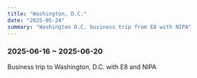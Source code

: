 ```yaml
---
title: "Washington, D.C."
date: "2025-05-24"
summary: "Washington D.C. business trip from E8 with NIPA"
---
```


### 2025-06-16 ~ 2025-06-20

Business trip to Washington, D.C. with E8 and NIPA

<div className="mx-auto max-w-lg">
  <BlurImage
    url="https://storage.googleapis.com/jaeungkim/blog/personal/2025-washingtondc/2025_washingtondc%20-%201.jpeg"
    alt="2025-june-washingtondc-1"
  />
  <BlurImage
    url="https://storage.googleapis.com/jaeungkim/blog/personal/2025-washingtondc/2025_washingtondc%20-%202.jpeg"
    alt="2025-june-washingtondc-2"
  />
  <BlurImage
    url="https://storage.googleapis.com/jaeungkim/blog/personal/2025-washingtondc/2025_washingtondc%20-%203.jpeg"
    alt="2025-june-washingtondc-3"
  />
  <BlurImage
    url="https://storage.googleapis.com/jaeungkim/blog/personal/2025-washingtondc/2025_washingtondc%20-%204.jpeg"
    alt="2025-june-washingtondc-4"
  />
  <BlurImage
    url="https://storage.googleapis.com/jaeungkim/blog/personal/2025-washingtondc/2025_washingtondc%20-%205.jpeg"
    alt="2025-june-washingtondc-5"
  />
  <BlurImage
    url="https://storage.googleapis.com/jaeungkim/blog/personal/2025-washingtondc/2025_washingtondc%20-%206.jpeg"
    alt="2025-june-washingtondc-6"
  />
  <BlurImage
    url="https://storage.googleapis.com/jaeungkim/blog/personal/2025-washingtondc/2025_washingtondc%20-%207.jpeg"
    alt="2025-june-washingtondc-7"
  />
  <BlurImage
    url="https://storage.googleapis.com/jaeungkim/blog/personal/2025-washingtondc/2025_washingtondc%20-%208.jpeg"
    alt="2025-june-washingtondc-8"
  />
  <BlurImage
    url="https://storage.googleapis.com/jaeungkim/blog/personal/2025-washingtondc/2025_washingtondc%20-%209.jpeg"
    alt="2025-june-washingtondc-9"
  />
  <BlurImage
    url="https://storage.googleapis.com/jaeungkim/blog/personal/2025-washingtondc/2025_washingtondc%20-%2010.jpeg"
    alt="2025-june-washingtondc-10"
  />
  <BlurImage
    url="https://storage.googleapis.com/jaeungkim/blog/personal/2025-washingtondc/2025_washingtondc%20-%2011.jpeg"
    alt="2025-june-washingtondc-11"
  />
  <BlurImage
    url="https://storage.googleapis.com/jaeungkim/blog/personal/2025-washingtondc/2025_washingtondc%20-%2012.jpeg"
    alt="2025-june-washingtondc-12"
  />
  <BlurImage
    url="https://storage.googleapis.com/jaeungkim/blog/personal/2025-washingtondc/2025_washingtondc%20-%2013.jpeg"
    alt="2025-june-washingtondc-13"
  />
  <BlurImage
    url="https://storage.googleapis.com/jaeungkim/blog/personal/2025-washingtondc/2025_washingtondc%20-%2014.jpeg"
    alt="2025-june-washingtondc-14"
  />
  <BlurImage
    url="https://storage.googleapis.com/jaeungkim/blog/personal/2025-washingtondc/2025_washingtondc%20-%2015.jpeg"
    alt="2025-june-washingtondc-15"
  />
  <BlurImage
    url="https://storage.googleapis.com/jaeungkim/blog/personal/2025-washingtondc/2025_washingtondc%20-%2016.jpeg"
    alt="2025-june-washingtondc-16"
  />
  <BlurImage
    url="https://storage.googleapis.com/jaeungkim/blog/personal/2025-washingtondc/2025_washingtondc%20-%2017.jpeg"
    alt="2025-june-washingtondc-17"
  />
  <BlurImage
    url="https://storage.googleapis.com/jaeungkim/blog/personal/2025-washingtondc/2025_washingtondc%20-%2018.jpeg"
    alt="2025-june-washingtondc-18"
  />
  <BlurImage
    url="https://storage.googleapis.com/jaeungkim/blog/personal/2025-washingtondc/2025_washingtondc%20-%2019.jpeg"
    alt="2025-june-washingtondc-19"
  />
  <BlurImage
    url="https://storage.googleapis.com/jaeungkim/blog/personal/2025-washingtondc/2025_washingtondc%20-%2020.jpeg"
    alt="2025-june-washingtondc-20"
  />
  <BlurImage
    url="https://storage.googleapis.com/jaeungkim/blog/personal/2025-washingtondc/2025_washingtondc%20-%2021.jpeg"
    alt="2025-june-washingtondc-21"
  />
  <BlurImage
    url="https://storage.googleapis.com/jaeungkim/blog/personal/2025-washingtondc/2025_washingtondc%20-%2022.jpeg"
    alt="2025-june-washingtondc-22"
  />
  <BlurImage
    url="https://storage.googleapis.com/jaeungkim/blog/personal/2025-washingtondc/2025_washingtondc%20-%2023.jpeg"
    alt="2025-june-washingtondc-23"
  />
  <BlurImage
    url="https://storage.googleapis.com/jaeungkim/blog/personal/2025-washingtondc/2025_washingtondc%20-%2024.jpeg"
    alt="2025-june-washingtondc-24"
  />
  <BlurImage
    url="https://storage.googleapis.com/jaeungkim/blog/personal/2025-washingtondc/2025_washingtondc%20-%2025.jpeg"
    alt="2025-june-washingtondc-25"
  />
  <BlurImage
    url="https://storage.googleapis.com/jaeungkim/blog/personal/2025-washingtondc/2025_washingtondc%20-%2026.jpeg"
    alt="2025-june-washingtondc-26"
  />
  <BlurImage
    url="https://storage.googleapis.com/jaeungkim/blog/personal/2025-washingtondc/2025_washingtondc%20-%2027.jpeg"
    alt="2025-june-washingtondc-27"
  />
  <BlurImage
    url="https://storage.googleapis.com/jaeungkim/blog/personal/2025-washingtondc/2025_washingtondc%20-%2028.jpeg"
    alt="2025-june-washingtondc-28"
  />
  <BlurImage
    url="https://storage.googleapis.com/jaeungkim/blog/personal/2025-washingtondc/2025_washingtondc%20-%2029.jpeg"
    alt="2025-june-washingtondc-29"
  />
  <BlurImage
    url="https://storage.googleapis.com/jaeungkim/blog/personal/2025-washingtondc/2025_washingtondc%20-%2030.jpeg"
    alt="2025-june-washingtondc-30"
  />
  <BlurImage
    url="https://storage.googleapis.com/jaeungkim/blog/personal/2025-washingtondc/2025_washingtondc%20-%2031.jpeg"
    alt="2025-june-washingtondc-31"
  />
  <BlurImage
    url="https://storage.googleapis.com/jaeungkim/blog/personal/2025-washingtondc/2025_washingtondc%20-%2032.jpeg"
    alt="2025-june-washingtondc-32"
  />
  <BlurImage
    url="https://storage.googleapis.com/jaeungkim/blog/personal/2025-washingtondc/2025_washingtondc%20-%2033.jpeg"
    alt="2025-june-washingtondc-33"
  />
  <BlurImage
    url="https://storage.googleapis.com/jaeungkim/blog/personal/2025-washingtondc/2025_washingtondc%20-%2034.jpeg"
    alt="2025-june-washingtondc-34"
  />
  <BlurImage
    url="https://storage.googleapis.com/jaeungkim/blog/personal/2025-washingtondc/2025_washingtondc%20-%2035.jpeg"
    alt="2025-june-washingtondc-35"
  />
  <BlurImage
    url="https://storage.googleapis.com/jaeungkim/blog/personal/2025-washingtondc/2025_washingtondc%20-%2036.jpeg"
    alt="2025-june-washingtondc-36"
  />
  <BlurImage
    url="https://storage.googleapis.com/jaeungkim/blog/personal/2025-washingtondc/2025_washingtondc%20-%2037.jpeg"
    alt="2025-june-washingtondc-37"
  />
  <BlurImage
    url="https://storage.googleapis.com/jaeungkim/blog/personal/2025-washingtondc/2025_washingtondc%20-%2038.jpeg"
    alt="2025-june-washingtondc-38"
  />
  <BlurImage
    url="https://storage.googleapis.com/jaeungkim/blog/personal/2025-washingtondc/2025_washingtondc%20-%2039.jpeg"
    alt="2025-june-washingtondc-39"
  />
</div>
